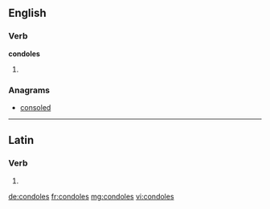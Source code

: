 ==English==

===Verb===
'''condoles'''

# {{third-person singular of|condole}}

===Anagrams===
* [[consoled#English|consoled]]

----

==Latin==

===Verb===
{{la-verb-form|condolēs}}

# {{conjugation of|condoleo|condoleō|2|s|pres|act|ind|lang=la}}

[[de:condoles]]
[[fr:condoles]]
[[mg:condoles]]
[[vi:condoles]]
